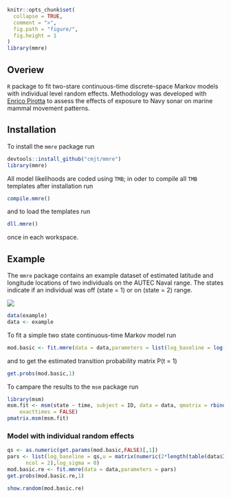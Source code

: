 ```r
knitr::opts_chunk$set(
  collapse = TRUE,
  comment = ">",
  fig.path = "figure/",
  fig.height = 1
)
library(mmre)
```

## Overiew

`R` package to fit two-stare continuous-time discrete-space Markov models with individual level random effects. 
Methodology was developed with [Enrico Pirotta](pirotta.enrico@gmail.com) to assess the effects of exposure 
to Navy sonar on marine mammal movement patterns.

## Installation

To install the `mmre` package run

```r
devtools::install_github("cmjt/mmre")
library(mmre)
```

All model likelihoods are coded using `TMB`; in oder to compile all `TMB` templates after installation run

```r
compile.mmre()
```

and to load the templates run 

```r
dll.mmre()
```

once in each workspace.

## Example

The `mmre` package contains an example dataset of estimated latitude and longitude locations 
of two individuals on the AUTEC Naval range. The states indicate if an individual was off 
(state = 1) or on (state = 2) range.

![]("figure/AUTEC.png")

```r
data(example)
data <- example
```
To fit a simple two state continuous-time Markov model run

```r
mod.basic <- fit.mmre(data = data,parameters = list(log_baseline = log(c(0.5,0.5))))
```

and to get the estimated transition probability matrix P(t = 1)

```r
get.probs(mod.basic,1)
```

To campare the results to the `msm` package run

```r
library(msm)
msm.fit <- msm(state ~ time, subject = ID, data = data, qmatrix = rbind(c(0, 0.5), c(0.5, 0)),  
    exacttimes = FALSE)
pmatrix.msm(msm.fit)
```

### Model with individual random effects

```r
qs <- as.numeric(get.params(mod.basic,FALSE)[,1])
pars <- list(log_baseline = qs,u = matrix(numeric(2*length(table(data$ID))),
      ncol = 2),log_sigma = 0)
mod.basic.re <- fit.mmre(data = data,parameters = pars)
get.probs(mod.basic.re,1)
```

```r
show.random(mod.basic.re)
```

